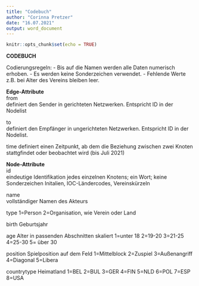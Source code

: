 ---
title: "Codebuch"
author: "Corinna Pretzer"
date: "16.07.2021"
output: word_document
---

```{r setup, include=FALSE}
knitr::opts_chunk$set(echo = TRUE)
```

__CODEBUCH__										
		
Codierungsregeln:
-   Bis auf die Namen werden alle Daten numerisch erhoben.
-   Es werden keine Sonderzeichen verwendet.
-   Fehlende Werte z.B. bei Alter des Vereins bleiben leer. 

__Edge-Attribute__											
from	
definiert den Sender in gerichteten Netzwerken. 
Entspricht ID in der Nodelist										

to 	
definiert den Empfänger in ungerichteten Netzwerken. 
Entspricht ID in der Nodelist.										

time
definiert einen Zeitpunkt, ab dem die Beziehung zwischen zwei Knoten stattgfindet oder beobachtet wird (bis Juli 2021)
											
__Node-Attribute__											
id	
eindeutige Identifikation jedes einzelnen Knotens; 
ein Wort; 
keine Sonderzeichen	
Initalien, IOC-Ländercodes, Vereinskürzeln

name	
vollständiger Namen des Akteurs										

type 
1=Person
2=Organisation, wie Verein oder Land

birth
Geburtsjahr

age
Alter in passenden Abschnitten skaliert 
1=unter 18
2=19-20
3=21-25
4=25-30
5= über 30

position
Spielposition auf dem Feld
1=Mittelblock
2=Zuspiel
3=Außenangriff
4=Diagonal
5=Libera

countrytype
Heimatland
1=BEL
2=BUL
3=GER
4=FIN
5=NLD
6=POL
7=ESP
8=USA
											